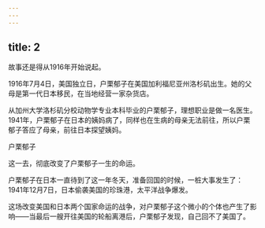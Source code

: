 ```yaml
---
---
---
```

title: 2
---



故事还是得从1916年开始说起。

1916年7月4日，美国独立日，户栗郁子在美国加利福尼亚州洛杉矶出生。她的父母是第一代日本移民，在当地经营一家杂货店。

从加州大学洛杉矶分校动物学专业本科毕业的户栗郁子，理想职业是做一名医生。1941年，户栗郁子在日本的姨妈病了，同样也在生病的母亲无法前往，所以户栗郁子答应了母亲，前往日本探望姨妈。

户栗郁子



这一去，彻底改变了户栗郁子一生的命运。

户栗郁子在日本一直待到了这一年冬天，准备回国的时候，一桩大事发生了：1941年12月7日，日本偷袭美国的珍珠港，太平洋战争爆发。

这场改变美国和日本两个国家命运的战争，对户栗郁子这个微小的个体也产生了影响——当最后一艘开往美国的轮船离港后，户栗郁子发现，自己回不了美国了。